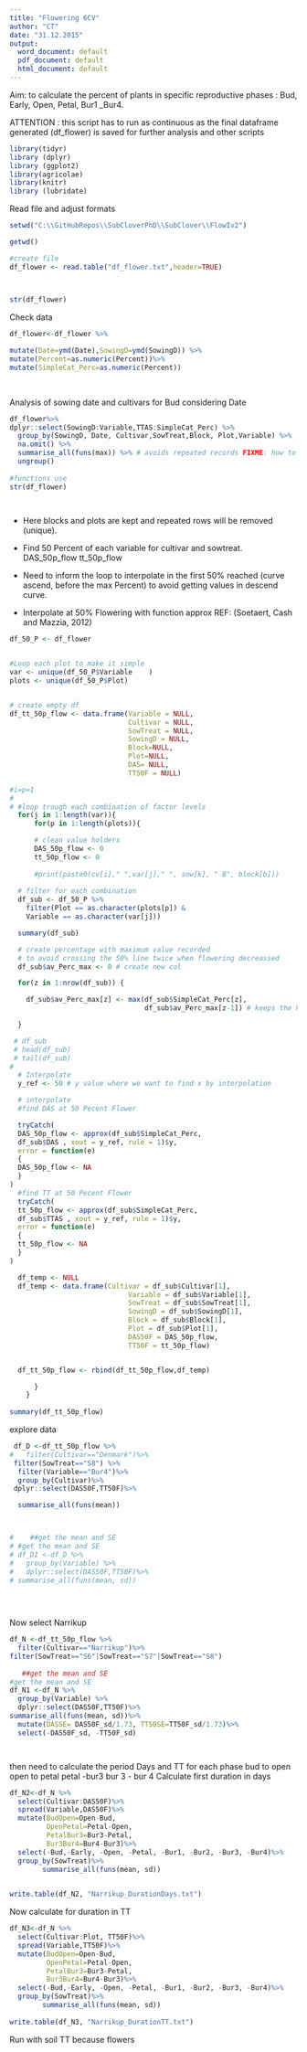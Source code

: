 ```yaml
---
title: "Flowering 6CV"
author: "CT"
date: "31.12.2015"
output:
  word_document: default
  pdf_document: default
  html_document: default
---
```

Aim: to calculate the percent of plants in specific reproductive phases : Bud, Early, Open, Petal, Bur1 _Bur4.

ATTENTION : this script has to run as continuous as the final dataframe generated (df_flower) is saved for further analysis and other scripts 

```r
library(tidyr)
library (dplyr)
library (ggplot2)
library(agricolae)
library(knitr)
library (lubridate)

```
Read file and adjust formats 

```r

setwd("C:\\GitHubRepos\\SubCloverPhD\\SubClover\\FlowIv2")

getwd()

#create file
df_flower <- read.table("df_flower.txt",header=TRUE)



str(df_flower)

```

Check data 
```r
df_flower<-df_flower %>% 
 
mutate(Date=ymd(Date),SowingD=ymd(SowingD)) %>%
mutate(Percent=as.numeric(Percent))%>%
mutate(SimpleCat_Perc=as.numeric(Percent))
  
  
```

Analysis of sowing date and cultivars for Bud considering Date 

```r
df_flower%>%
dplyr::select(SowingD:Variable,TTAS:SimpleCat_Perc) %>%
  group_by(SowingD, Date, Cultivar,SowTreat,Block, Plot,Variable) %>%
  na.omit() %>%
  summarise_all(funs(max)) %>% # avoids repeated records FIXME: how to better do it?
  ungroup()
  
#functions use
str(df_flower)

 
```

 - Here blocks and plots are kept and repeated rows will be removed (unique).

- Find 50 Percent of each variable for cultivar and sowtreat.  
      DAS_50p_flow 
      tt_50p_flow 
- Need to inform the loop to interpolate in the first 50% reached (curve ascend, before the max Percent) to avoid getting values in descend curve.  

- Interpolate at 50% Flowering with function approx  REF: (Soetaert, Cash and Mazzia, 2012) 



```r

df_50_P <- df_flower


#Loop each plot to make it simple
var <- unique(df_50_P$Variable    )
plots <- unique(df_50_P$Plot)


# create empty df
df_tt_50p_flow <- data.frame(Variable = NULL,
                             Cultivar = NULL,
                             SowTreat = NULL,
                             SowingD = NULL,
                             Block=NULL,
                             Plot=NULL,
                             DAS= NULL,
                             TT50F = NULL)

#i=p=1
# 
# #loop trough each combination of factor levels
  for(j in 1:length(var)){
      for(p in 1:length(plots)){

      # clean value holders
      DAS_50p_flow <- 0
      tt_50p_flow <- 0
      
      #print(paste0(cv[i]," ",var[j]," ", sow[k], " B", block[b]))
  
  # filter for each combination
  df_sub <- df_50_P %>%
    filter(Plot == as.character(plots[p]) &
    Variable == as.character(var[j]))

  summary(df_sub)

  # create percentage with maximum value recorded
  # to avoid crossing the 50% line twice when flowering decreassed
  df_sub$av_Perc_max <- 0 # create new col

  for(z in 1:nrow(df_sub)) {

    df_sub$av_Perc_max[z] <- max(df_sub$SimpleCat_Perc[z],
                                 df_sub$av_Perc_max[z-1]) # keeps the highest value found

  }

 # df_sub
 # head(df_sub)
 # tail(df_sub)
# 
  # Interpolate
  y_ref <- 50 # y value where we want to find x by interpolation

  # interpolate
  #find DAS at 50 Pecent Flower

  tryCatch(
  DAS_50p_flow <- approx(df_sub$SimpleCat_Perc,
  df_sub$DAS , xout = y_ref, rule = 1)$y,
  error = function(e)
  {
  DAS_50p_flow <- NA
  }
)
  #find TT at 50 Pecent Flower
  tryCatch(
  tt_50p_flow <- approx(df_sub$SimpleCat_Perc,
  df_sub$TTAS , xout = y_ref, rule = 1)$y,
  error = function(e)
  {
  tt_50p_flow <- NA
  }
)

  df_temp <- NULL
  df_temp <- data.frame(Cultivar = df_sub$Cultivar[1],
                             Variable = df_sub$Variable[1],
                             SowTreat = df_sub$SowTreat[1],
                             SowingD = df_sub$SowingD[1],
                             Block = df_sub$Block[1],
                             Plot = df_sub$Plot[1],
                             DAS50F = DAS_50p_flow,
                             TT50F = tt_50p_flow)


  df_tt_50p_flow <- rbind(df_tt_50p_flow,df_temp)

      }
    }
  
summary(df_tt_50p_flow)


```



explore data

```r

 df_D <-df_tt_50p_flow %>%
#   filter(Cultivar=="Denmark")%>%
 filter(SowTreat=="S8") %>%
  filter(Variable=="Bur4")%>%
  group_by(Cultivar)%>%
 dplyr::select(DAS50F,TT50F)%>%

  summarise_all(funs(mean))  



#    ##get the mean and SE
# #get the mean and SE
# df_D1 <-df_D %>%
#   group_by(Variable) %>%
#   dplyr::select(DAS50F,TT50F)%>%
# summarise_all(funs(mean, sd))
  

  

```

Now select Narrikup

```r


df_N <-df_tt_50p_flow %>%
  filter(Cultivar=="Narrikup")%>%
filter(SowTreat=="S6"|SowTreat=="S7"|SowTreat=="S8") 
    
   ##get the mean and SE
#get the mean and SE
df_N1 <-df_N %>%
  group_by(Variable) %>%
  dplyr::select(DAS50F,TT50F)%>%
summarise_all(funs(mean, sd))%>%
  mutate(DASSE= DAS50F_sd/1.73, TT50SE=TT50F_sd/1.73)%>%
  select(-DAS50F_sd, -TT50F_sd)




```

then need to calculate the period Days and TT for each phase
bud to open
open to petal
petal -bur3
bur 3 - bur 4 
Calculate first duration in days 
```r

df_N2<-df_N %>%
  select(Cultivar:DAS50F)%>%
  spread(Variable,DAS50F)%>%
  mutate(BudOpen=Open-Bud, 
         OpenPetal=Petal-Open,
         PetalBur3=Bur3-Petal,
         Bur3Bur4=Bur4-Bur3)%>%
  select(-Bud,-Early, -Open, -Petal, -Bur1, -Bur2, -Bur3, -Bur4)%>%
  group_by(SowTreat)%>%
        summarise_all(funs(mean, sd))
   

write.table(df_N2, "Narrikup_DurationDays.txt")

```

Now calculate for duration in  TT 

```r

df_N3<-df_N %>%
  select(Cultivar:Plot, TT50F)%>% 
  spread(Variable,TT50F)%>%
  mutate(BudOpen=Open-Bud, 
         OpenPetal=Petal-Open,
         PetalBur3=Bur3-Petal,
         Bur3Bur4=Bur4-Bur3)%>%
  select(-Bud,-Early, -Open, -Petal, -Bur1, -Bur2, -Bur3, -Bur4)%>%
  group_by(SowTreat)%>%
        summarise_all(funs(mean, sd))
   
write.table(df_N3, "Narrikup_DurationTT.txt")


```

Run with soil TT because flowers 

